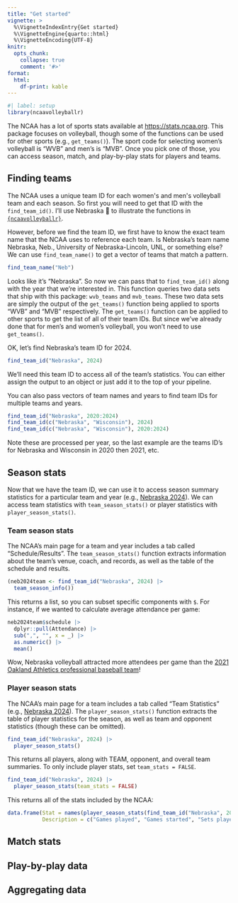 ```yaml
---
title: "Get started"
vignette: >
  %\VignetteIndexEntry{Get started}
  %\VignetteEngine{quarto::html}
  %\VignetteEncoding{UTF-8}
knitr:
  opts_chunk:
    collapse: true
    comment: '#>'
format: 
  html:
    df-print: kable
---
```


```r
#| label: setup
library(ncaavolleyballr)
```

The NCAA has a lot of sports stats available at <https://stats.ncaa.org>. This package focuses on volleyball, though some of the functions can be used for other sports (e.g., `get_teams()`). The sport code for selecting women's volleyball is "WVB" and men's is "MVB". Once you pick one of those, you can access season, match, and play-by-play stats for players and teams.

## Finding teams

The NCAA uses a unique team ID for each women\'s and men\'s volleyball team and each season. So first you will need to get that ID with the `find_team_id()`.  I'll use Nebraska 🌽 to illustrate the functions in [`{ncaavolleyballr}`](https://jeffreyrstevens.github.io/ncaavolleyballr/). 

However, before we find the team ID, we first have to know the exact team name that the NCAA uses to reference each team. Is Nebraska's team name Nebraska, Neb., University of Nebraska-Lincoln, UNL, or something else? We can use `find_team_name()` to get a vector of teams that match a pattern.

```r
find_team_name("Neb")
```

Looks like it's "Nebraska". So now we can pass that to `find_team_id()` along with the year that we're interested in. This function queries two data sets that ship with this package: `wvb_teams` and `mvb_teams`. These two data sets are simply the output of the `get_teams()` function being applied to sports "WVB" and "MVB" respectively.  The `get_teams()` function can be applied to other sports to get the list of all of their team IDs. But since we've already done that for men's and women's volleyball, you won't need to use `get_teams()`.

OK, let's find Nebraska's team ID for 2024.

```r
find_team_id("Nebraska", 2024)
```

We'll need this team ID to access all of the team's statistics. You can either assign the output to an object or just add it to the top of your pipeline. 

You can also pass vectors of team names and years to find team IDs for multiple teams and years.

```r
find_team_id("Nebraska", 2020:2024)
find_team_id(c("Nebraska", "Wisconsin"), 2024)
find_team_id(c("Nebraska", "Wisconsin"), 2020:2024)

```

Note these are processed per year, so the last example are the teams ID's for Nebraska and Wisconsin in 2020 then 2021, etc.


## Season stats

Now that we have the team ID, we can use it to access season summary statistics for a particular team and year (e.g., [Nebraska 2024](https://stats.ncaa.org/teams/585290/)). We can access team statistics with `team_season_stats()` or player statistics with `player_season_stats()`.

### Team season stats

The NCAA's main page for a team and year includes a tab called "Schedule/Results". The `team_season_stats()` function extracts information about the team's venue, coach, and records, as well as the table of the schedule and results.

```r
(neb2024team <- find_team_id("Nebraska", 2024) |> 
  team_season_info())
```

This returns a list, so you can subset specific components with `$`. For instance, if we wanted to calculate average attendance per game:

```r
neb2024team$schedule |> 
  dplyr::pull(Attendance) |> 
  sub(",", "", x = _) |> 
  as.numeric() |> 
  mean()
```

Wow, Nebraska volleyball attracted more attendees per game than the [2021 Oakland Athletics professional baseball team](https://www.baseball-reference.com/teams/OAK/2021.shtml)!


### Player season stats

The NCAA's main page for a team includes a tab called "Team Statistics" (e.g., [Nebraska 2024](https://stats.ncaa.org/teams/585290/season_to_date_stats)). The `player_season_stats()` function extracts the table of player statistics for the season, as well as team and opponent statistics (though these can be omitted).

```r
find_team_id("Nebraska", 2024) |> 
  player_season_stats()
```

This returns all players, along with TEAM, opponent, and overall team summaries. To only include player stats, set `team_stats = FALSE`.

```r
find_team_id("Nebraska", 2024) |> 
  player_season_stats(team_stats = FALSE)
```

This returns all of the stats included by the NCAA:

```r
data.frame(Stat = names(player_season_stats(find_team_id("Nebraska", 2024)))[11:29],
           Description = c("Games played", "Games started", "Sets played", "Kills", "Attack errors", "Attacks", "Kill percentage [(kills-errors)/attacks]", "Assists", "Ace serves", "Service errors", "Digs", "Reception attempts", "Reception errors", "Solo blocks", "Block assists", "Block errors", "Points", "Ball handling errors", "Triple doubles"))
```




## Match stats




## Play-by-play data



## Aggregating data


